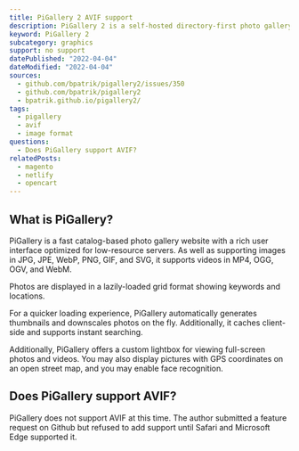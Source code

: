 ```yaml
---
title: PiGallery 2 AVIF support
description: PiGallery 2 is a self-hosted directory-first photo gallery website. Learn more about AVIF support.
keyword: PiGallery 2
subcategory: graphics
support: no support
datePublished: "2022-04-04"
dateModified: "2022-04-04"
sources:
  - github.com/bpatrik/pigallery2/issues/350
  - github.com/bpatrik/pigallery2
  - bpatrik.github.io/pigallery2/
tags:
  - pigallery
  - avif
  - image format
questions:
  - Does PiGallery support AVIF?
relatedPosts:
  - magento
  - netlify
  - opencart
---
```


## What is PiGallery?

PiGallery is a fast catalog-based photo gallery website with a rich user interface optimized for low-resource servers. As well as supporting images in JPG, JPE, WebP, PNG, GIF, and SVG, it supports videos in MP4, OGG, OGV, and WebM.

Photos are displayed in a lazily-loaded grid format showing keywords and locations.

For a quicker loading experience, PiGallery automatically generates thumbnails and downscales photos on the fly. Additionally, it caches client-side and supports instant searching.

Additionally, PiGallery offers a custom lightbox for viewing full-screen photos and videos. You may also display pictures with GPS coordinates on an open street map, and you may enable face recognition.

## Does PiGallery support AVIF?

PiGallery does not support AVIF at this time. The author submitted a feature request on Github but refused to add support until Safari and Microsoft Edge supported it.
